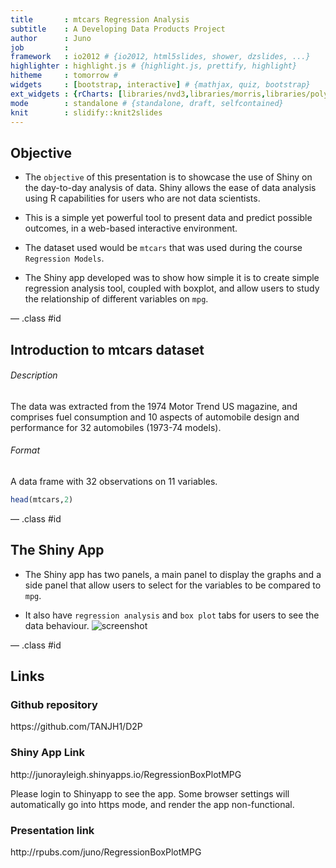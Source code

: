 ```yaml
---
title       : mtcars Regression Analysis
subtitle    : A Developing Data Products Project
author      : Juno
job         : 
framework   : io2012 # {io2012, html5slides, shower, dzslides, ...}
highlighter : highlight.js # {highlight.js, prettify, highlight}
hitheme     : tomorrow # 
widgets     : [bootstrap, interactive] # {mathjax, quiz, bootstrap}
ext_widgets : {rCharts: [libraries/nvd3,libraries/morris,libraries/polycharts]}
mode        : standalone # {standalone, draft, selfcontained}
knit        : slidify::knit2slides
---
```

## Objective

- The `objective` of this presentation is to showcase the use of Shiny on the day-to-day analysis of data. Shiny allows the ease of data analysis using R capabilities for users who are not data scientists. 

- This is a simple yet powerful tool to present data and predict possible outcomes, in a web-based interactive environment. 

- The dataset used would be `mtcars` that was used during the course `Regression Models`.

- The Shiny app developed was to show how simple it is to create simple regression analysis tool, coupled with boxplot, and allow users to study the relationship of different variables on `mpg`.

--- .class #id

## Introduction to mtcars dataset

###### Description

The data was extracted from the 1974 Motor Trend US magazine, and comprises fuel consumption and 10 aspects of automobile design and performance for 32 automobiles (1973-74 models).

###### Format

A data frame with 32 observations on 11 variables.

```r
head(mtcars,2)
```

--- .class #id

## The Shiny App

- The Shiny app has two panels, a main panel to display the graphs and a side panel that allow users to select for the variables to be compared to `mpg`.

- It also have `regression analysis` and `box plot` tabs for users to see the data behaviour.
![screenshot](https://raw.githubusercontent.com/TANJH1/D2P/master/images/screenshot.png)

--- .class #id

## Links

### Github repository 
https://github.com/TANJH1/D2P

### Shiny App Link
http://junorayleigh.shinyapps.io/RegressionBoxPlotMPG

Please login to Shinyapp to see the app. Some browser settings will automatically go into https mode, and render the app non-functional.

### Presentation link
http://rpubs.com/juno/RegressionBoxPlotMPG
